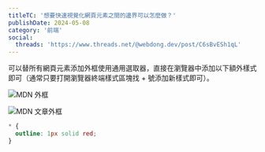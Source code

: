 ```yaml
---
titleTC: '想要快速視覺化網頁元素之間的邊界可以怎麼做？'
publishDate: 2024-05-08
category: '前端'
social:
  threads: 'https://www.threads.net/@webdong.dev/post/C6sBvESh1qL'
---
```


可以替所有網頁元素添加外框使用通用選取器，直接在瀏覽器中添加以下額外樣式即可（通常只要打開瀏覽器終端樣式區塊找 + 號添加新樣式即可）。

![MDN 外框](./mdn-outline.webp)

![MDN 文章外框](./mdn-article-outline.webp)

```css
* {
  outline: 1px solid red;
}
```
